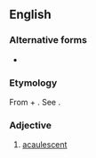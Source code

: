==English==

===Alternative forms===
* {{l|en|acaulose}}

{{rfp|en}}

===Etymology===
From {{m|en|a-||not}} + {{der|en|la|caulis||stalk}}. See {{m|en|cole}}.

===Adjective===
{{en-adj|-}}

# {{lb|en|botany}} [[acaulescent]]